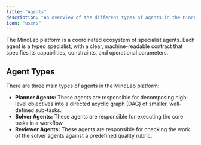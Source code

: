 ```yaml
---
title: "Agents"
description: "An overview of the different types of agents in the MindLab platform."
icon: "users"
---
```


The MindLab platform is a coordinated ecosystem of specialist agents. Each agent is a typed specialist, with a clear, machine-readable contract that specifies its capabilities, constraints, and operational parameters.

## Agent Types

There are three main types of agents in the MindLab platform:

-   **Planner Agents:** These agents are responsible for decomposing high-level objectives into a directed acyclic graph (DAG) of smaller, well-defined sub-tasks.
-   **Solver Agents:** These agents are responsible for executing the core tasks in a workflow.
-   **Reviewer Agents:** These agents are responsible for checking the work of the solver agents against a predefined quality rubric.